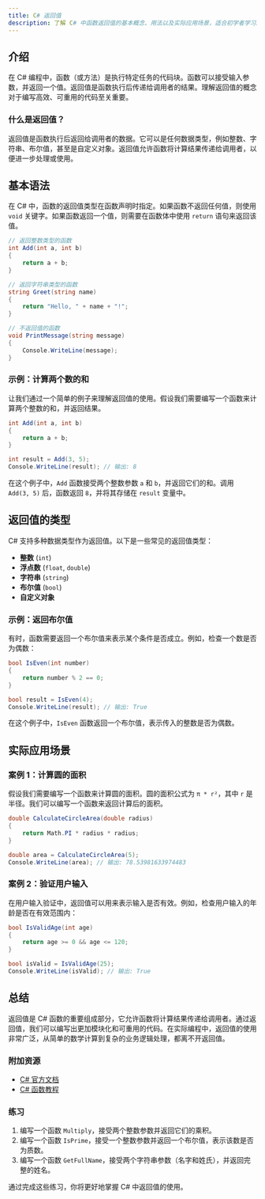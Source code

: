 ```yaml
---
title: C# 返回值
description: 了解 C# 中函数返回值的基本概念、用法以及实际应用场景，适合初学者学习。
---
```


## 介绍

在 C# 编程中，函数（或方法）是执行特定任务的代码块。函数可以接受输入参数，并返回一个值。返回值是函数执行后传递给调用者的结果。理解返回值的概念对于编写高效、可重用的代码至关重要。

### 什么是返回值？

返回值是函数执行后返回给调用者的数据。它可以是任何数据类型，例如整数、字符串、布尔值，甚至是自定义对象。返回值允许函数将计算结果传递给调用者，以便进一步处理或使用。

## 基本语法

在 C# 中，函数的返回值类型在函数声明时指定。如果函数不返回任何值，则使用 `void` 关键字。如果函数返回一个值，则需要在函数体中使用 `return` 语句来返回该值。

```csharp
// 返回整数类型的函数
int Add(int a, int b)
{
    return a + b;
}

// 返回字符串类型的函数
string Greet(string name)
{
    return "Hello, " + name + "!";
}

// 不返回值的函数
void PrintMessage(string message)
{
    Console.WriteLine(message);
}
```

### 示例：计算两个数的和

让我们通过一个简单的例子来理解返回值的使用。假设我们需要编写一个函数来计算两个整数的和，并返回结果。

```csharp
int Add(int a, int b)
{
    return a + b;
}

int result = Add(3, 5);
Console.WriteLine(result); // 输出: 8
```

在这个例子中，`Add` 函数接受两个整数参数 `a` 和 `b`，并返回它们的和。调用 `Add(3, 5)` 后，函数返回 `8`，并将其存储在 `result` 变量中。

## 返回值的类型

C# 支持多种数据类型作为返回值。以下是一些常见的返回值类型：

- **整数** (`int`)
- **浮点数** (`float`, `double`)
- **字符串** (`string`)
- **布尔值** (`bool`)
- **自定义对象**

### 示例：返回布尔值

有时，函数需要返回一个布尔值来表示某个条件是否成立。例如，检查一个数是否为偶数：

```csharp
bool IsEven(int number)
{
    return number % 2 == 0;
}

bool result = IsEven(4);
Console.WriteLine(result); // 输出: True
```

在这个例子中，`IsEven` 函数返回一个布尔值，表示传入的整数是否为偶数。

## 实际应用场景

### 案例 1：计算圆的面积

假设我们需要编写一个函数来计算圆的面积。圆的面积公式为 `π * r²`，其中 `r` 是半径。我们可以编写一个函数来返回计算后的面积。

```csharp
double CalculateCircleArea(double radius)
{
    return Math.PI * radius * radius;
}

double area = CalculateCircleArea(5);
Console.WriteLine(area); // 输出: 78.53981633974483
```

### 案例 2：验证用户输入

在用户输入验证中，返回值可以用来表示输入是否有效。例如，检查用户输入的年龄是否在有效范围内：

```csharp
bool IsValidAge(int age)
{
    return age >= 0 && age <= 120;
}

bool isValid = IsValidAge(25);
Console.WriteLine(isValid); // 输出: True
```

## 总结

返回值是 C# 函数的重要组成部分，它允许函数将计算结果传递给调用者。通过返回值，我们可以编写出更加模块化和可重用的代码。在实际编程中，返回值的使用非常广泛，从简单的数学计算到复杂的业务逻辑处理，都离不开返回值。

### 附加资源

- [C# 官方文档](https://learn.microsoft.com/zh-cn/dotnet/csharp/)
- [C# 函数教程](https://www.tutorialspoint.com/csharp/csharp_methods.htm)

### 练习

1. 编写一个函数 `Multiply`，接受两个整数参数并返回它们的乘积。
2. 编写一个函数 `IsPrime`，接受一个整数参数并返回一个布尔值，表示该数是否为质数。
3. 编写一个函数 `GetFullName`，接受两个字符串参数（名字和姓氏），并返回完整的姓名。

通过完成这些练习，你将更好地掌握 C# 中返回值的使用。